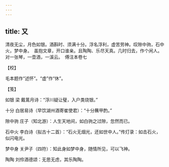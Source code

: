 ```yaml
---
---
---
```

title: 又
---







清夜无尘，月色如银。酒斟时、须满十分。浮名浮利，虚苦劳神。叹隙中驹，石中火，梦中身。　虽抱文章，开口谁亲。且陶陶、乐尽天真。几时归去，作个闲人。对一张琴，一壶酒，一溪云。　傅注本卷七





【校】


毛本题作“述怀”。“虚”作“休”。





【笺】


如银 梁 戴暠月诗：“浮川疑让璧，入户类烧银。”

十分 白居易诗（早饮湖州酒寄崔使君）：“十分蘸甲酌。”

隙中驹 庄子（知北游）：人生天地间，如白驹之过隙，忽然而已。

石中火 李白诗（拟古十二首）：“石火无烟光，还如世中人。”传灯录：如击石火，似闪电光。

梦中身 关尹子（四符）：知此身如梦中身，随情所见，可以飞神。

陶陶 刘伶酒德颂：无思无虑，其乐陶陶。